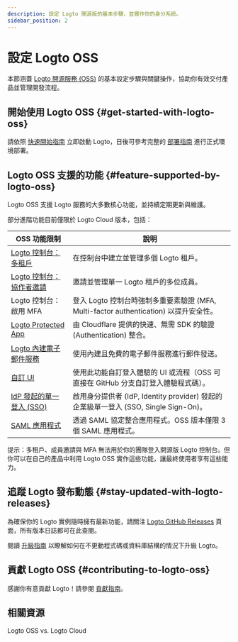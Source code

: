 ```yaml
---
description: 設定 Logto 開源版的基本步驟，並實作你的身分系統。
sidebar_position: 2
---
```


# 設定 Logto OSS

本節涵蓋 [Logto 開源服務 (OSS)](https://github.com/logto-io/logto) 的基本設定步驟與關鍵操作，協助你有效交付產品並管理開發流程。

## 開始使用 Logto OSS \{#get-started-with-logto-oss}

請依照 [快速開始指南](/logto-oss/get-started-with-oss/) 立即啟動 Logto，日後可參考完整的 [部署指南](/logto-oss/deployment-and-configuration) 進行正式環境部署。

## Logto OSS 支援的功能 \{#feature-supported-by-logto-oss}

Logto OSS 支援 Logto 服務的大多數核心功能，並持續定期更新與維護。

部分進階功能目前僅限於 Logto Cloud 版本，包括：

| OSS 功能限制                                                                  | 說明                                                                                  |
| ----------------------------------------------------------------------------- | ------------------------------------------------------------------------------------- |
| [Logto 控制台：多租戶](/logto-cloud/tenant-settings)                          | 在控制台中建立並管理多個 Logto 租戶。                                                 |
| [Logto 控制台：協作者邀請](/logto-cloud/tenant-member-management)             | 邀請並管理單一 Logto 租戶的多位成員。                                                 |
| Logto 控制台：啟用 MFA                                                        | 登入 Logto 控制台時強制多重要素驗證 (MFA, Multi-factor authentication) 以提升安全性。 |
| [Logto Protected App](/integrate-logto/protected-app)                         | 由 Cloudflare 提供的快速、無需 SDK 的驗證 (Authentication) 整合。                     |
| [Logto 內建電子郵件服務](/connectors/email-connectors/built-in-email-service) | 使用內建且免費的電子郵件服務進行郵件發送。                                            |
| [自訂 UI](/customization/bring-your-ui)                                       | 使用此功能自訂登入體驗的 UI 或流程（OSS 可直接在 GitHub 分支自訂登入體驗程式碼）。    |
| [IdP 發起的單一登入 (SSO)](/end-user-flows/enterprise-sso/idp-initiated-sso)  | 啟用身分提供者 (IdP, Identity provider) 發起的企業級單一登入 (SSO, Single Sign-On)。  |
| [SAML 應用程式](/integrate-logto/saml-app)                                    | 透過 SAML 協定整合應用程式。OSS 版本僅限 3 個 SAML 應用程式。                         |

提示：多租戶、成員邀請與 MFA 無法用於你的團隊登入開源版 Logto 控制台。但你可以在自己的產品中利用 Logto OSS 實作這些功能，讓最終使用者享有這些能力。

## 追蹤 Logto 發布動態 \{#stay-updated-with-logto-releases}

為確保你的 Logto 實例隨時擁有最新功能，請關注 [Logto GitHub Releases](https://github.com/logto-io/logto/releases) 頁面，所有版本日誌都可在此查閱。

閱讀 [升級指南](/logto-oss/upgrading-oss-version) 以瞭解如何在不更動程式碼或資料庫結構的情況下升級 Logto。

## 貢獻 Logto OSS \{#contributing-to-logto-oss}

感謝你有意貢獻 Logto！請參閱 [貢獻指南](/logto-oss/contribution)。

## 相關資源

<Url href="https://blog.logto.io/logto-oss-vs-logto-cloud">Logto OSS vs. Logto Cloud</Url>
